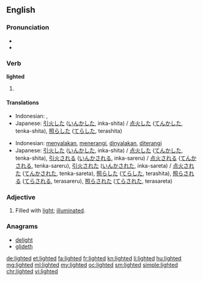 ==English==

===Pronunciation===
* {{IPA|/ˈlaɪtəd/}}
* {{audio|en-us-lighted.ogg|Audio (US)}}

===Verb===
'''lighted'''

# {{en-past of|light}}

====Translations====
{{trans-top|past tense of "to light"}}
* Indonesian: {{t+|id|nyala|alt=menyalakan}}, {{t+|id|terang|alt=menerangi}}
* Japanese: [[引火]]した ([[いんか]]した, inka-shita) / [[点火]]した ([[てんか]]した, tenka-shita), [[照らした]] ([[てらした]], terashita)
{{trans-mid}}
{{trans-bottom}}
{{trans-top|past participle of "to light"}}
* Indonesian: [[nyala|menyalakan]], [[terang|menerangi]], [[nyala|dinyalakan]], [[terang|diterangi]]
* Japanese: [[引火]]した ([[いんか]]した, inka-shita) / [[点火]]した ([[てんか]]した, tenka-shita), [[引火]]される ([[いんか]]される, inka-sareru) / [[点火]]される ([[てんか]]される, tenka-sareru), [[引火]]された ([[いんか]]された, inka-sareta) / [[点火]]された ([[てんか]]された, tenka-sareta), [[照らした]] ([[てらした]], terashita), [[照らされる]] ([[てらされる]], terasareru), [[照らされた]] ([[てらされた]], terasareta)
{{trans-mid}}
{{trans-bottom}}

===Adjective===
{{en-adj}}

# Filled with [[light]]; [[illuminated]].

===Anagrams===
* [[delight#English|delight]]
* [[glideth#English|glideth]]

[[de:lighted]]
[[et:lighted]]
[[fa:lighted]]
[[fr:lighted]]
[[kn:lighted]]
[[li:lighted]]
[[hu:lighted]]
[[mg:lighted]]
[[ml:lighted]]
[[my:lighted]]
[[oc:lighted]]
[[sm:lighted]]
[[simple:lighted]]
[[chr:lighted]]
[[vi:lighted]]